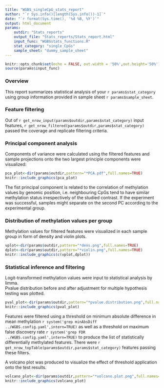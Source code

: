 ```yaml
---
title: "WGBS_singleCpG_stats_report"
author: "`r Sys.info()[length(Sys.info())-1]`"
date: "`r format(Sys.time(), '%d %B, %Y')`"
output: html_document
params:
    outdir: "Stats_reports"
    output_file: "Stats_reports/Stats_report.html"
    input_func: "WGBSstats_functions.R"
    stat_category: "single_CpGs"
    sample_sheet: "dummy_sample_sheet"
---
```


```r
knitr::opts_chunk$set(echo = FALSE, out.width = '50%',out.height='50%')
source(params$input_func)
```


### Overview

This report summarizes statistical analysis of your `r params$stat_category` using group information provided in sample sheet `r params$sample_sheet`.    


### Feature filtering

Out of  `r get_nrow_input(params$outdir,params$stat_category)` input features, `r get_nrow_filtered(params$outdir,params$stat_category)` passed the coverage and replicate filtering criteria.   

### Principal component analysis

Components of variance were calculated using the filtered features and sample projections onto the two largest principle components were visualized:

```r
pca_plot<-dir(params$outdir,pattern="*PCA.pdf",full.names=TRUE)
knitr::include_graphics(pca_plot)
```

The fist principal component is related to the correlation of methylation values by genomic position, i.e. neighbouring CpGs tend to have similar methylation status irrespectively of the studied contrast. If the experiment was successful, samples might separate on the second PC according to the experimental group.

### Distribution of methylation values per group

Methylation values for filtered features were visualized in each sample group in form of density and violin plots.

```r
vplot<-dir(params$outdir,pattern="*dens.png",full.names=TRUE)
dplot<-dir(params$outdir,pattern="*violin.png",full.names=TRUE)
knitr::include_graphics(c(vplot,dplot))
```


### Statistical inference and filtering

Logit-transformed methylation values were input to statistical analysis by limma.   
Pvalue distribution before and after adjustment for multiple hypothesis testing was plotted.

```r
pval_plot<-dir(params$outdir,pattern="*pvalue.distribution.png",full.names=TRUE)
knitr::include_graphics(pval_plot)
```

Features were filtered using a threshold on minimum absolute difference in mean methylation `r system('grep minAbsDiff ../WGBS.config.yaml',intern=TRUE)` as well as a threshold on maximum false discovery rate `r system('grep FDR ../WGBS.config.yaml',intern=TRUE)` to produce the list of statistically differentially methylated features.
There were `r get_nrow_topTable(params$outdir,params$stat_category)` features passing these filters.

A volcano plot was produced to visualize the effect of threshold application onto the test results.

```r
volcano_plot<-dir(params$outdir,pattern="*volcano.plot.png",full.names=TRUE)
knitr::include_graphics(volcano_plot)
```